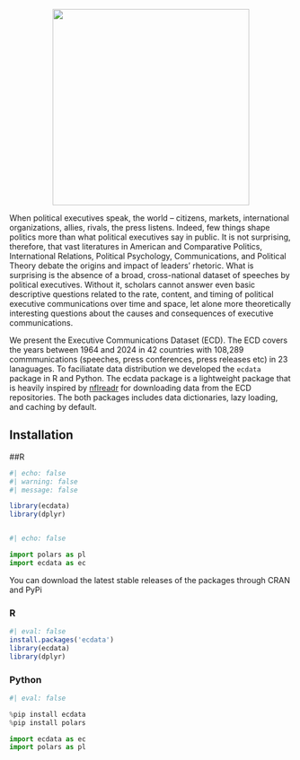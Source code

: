 
<p align="center">
<a href="https://executive-communications-dataset.github.io/ecdata/">
<img src="hex-logo.png" height = "350" class = "center"> </a>
</p>


When political executives speak, the world – citizens, markets, international organizations, allies, rivals, the press 
listens. Indeed, few things shape politics more than what political executives say in public. It is not surprising,
therefore, that vast literatures in American and Comparative Politics, International Relations, Political Psychology,
Communications, and Political Theory debate the origins and impact of leaders’ rhetoric. What is surprising is the
absence of a broad, cross-national dataset of speeches by political executives. Without it, scholars cannot answer
even basic descriptive questions related to the rate, content, and timing of political executive communications over
time and space, let alone more theoretically interesting questions about the causes and consequences of executive communications. 

We present the Executive Communications Dataset (ECD). The ECD covers the years between 1964 and 2024 in 42 countries with 108,289 commmunications (speeches, press conferences,  press releases etc) in 23 lanaguages. To faciliatate data distribution we developed the `ecdata` package in R and Python. The ecdata package is a lightweight package that is heavily inspired by [nflreadr](https://nflreadr.nflverse.com/) for downloading data from the ECD repositories. The both packages includes data dictionaries, lazy loading, and caching by default.

## Installation

:::panel-tabset

##R 

```r
#| echo: false
#| warning: false
#| message: false

library(ecdata)
library(dplyr)



```


```python
#| echo: false

import polars as pl
import ecdata as ec

```

:::

You can download the latest stable releases of the packages through CRAN and PyPi 

:::panel-tabset


### R

```r
#| eval: false
install.packages('ecdata')
library(ecdata)
library(dplyr)


```



### Python

```python
#| eval: false

%pip install ecdata
%pip install polars

import ecdata as ec
import polars as pl


```


:::



